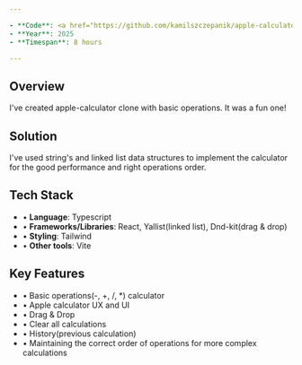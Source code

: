 ```yaml
---

- **Code**: <a href="https://github.com/kamilszczepanik/apple-calculator" target="_blank">https://github.com/kamilszczepanik/apple-calculator</a>
- **Year**: 2025
- **Timespan**: 8 hours

---
```


## Overview

I've created apple-calculator clone with basic operations. It was a fun one!

## Solution

I've used string's and linked list data structures to implement the calculator for the good performance and right operations order.

## Tech Stack

- • **Language**: Typescript
- • **Frameworks/Libraries**: React, Yallist(linked list), Dnd-kit(drag & drop)
- • **Styling**: Tailwind
- • **Other tools**: Vite

## Key Features

- • Basic operations(-, +, /, \*) calculator
- • Apple calculator UX and UI
- • Drag & Drop
- • Clear all calculations
- • History(previous calculation)
- • Maintaining the correct order of operations for more complex calculations
